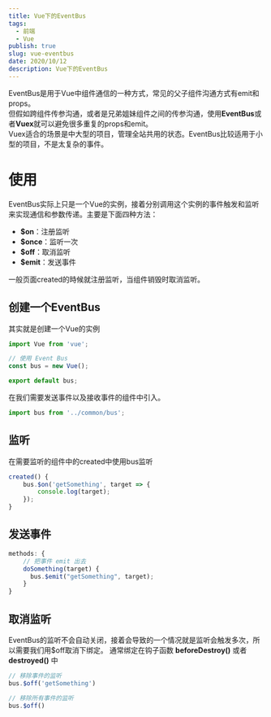 ```yaml
---
title: Vue下的EventBus
tags:
  - 前端
  - Vue
publish: true
slug: vue-eventbus
date: 2020/10/12
description: Vue下的EventBus
---
```


EventBus是用于Vue中组件通信的一种方式，常见的父子组件沟通方式有emit和props。  
但假如跨组件传参沟通，或者是兄弟姐妹组件之间的传参沟通，使用**EventBus**或者**Vuex**就可以避免很多重复的props和emit。  
Vuex适合的场景是中大型的项目，管理全站共用的状态。EventBus比较适用于小型的项目，不是太复杂的事件。


# 使用

EventBus实际上只是一个Vue的实例，接着分别调用这个实例的事件触发和监听来实现通信和参数传递。主要是下面四种方法：

- **$on**：注册监听
- **$once**：监听一次
- **$off**：取消监听
- **$emit**：发送事件

一般页面created的時候就注册监听，当组件销毁时取消监听。

## 创建一个EventBus

其实就是创建一个Vue的实例

```js
import Vue from 'vue';

// 使用 Event Bus
const bus = new Vue();

export default bus;
```

在我们需要发送事件以及接收事件的组件中引入。

```js
import bus from '../common/bus';
```

## 监听

在需要监听的组件中的created中使用bus监听

```js
created() {  
    bus.$on('getSomething', target => {  
        console.log(target);  
    });  
} 
```

## 发送事件

```js
methods: {
    // 把事件 emit 出去
    doSomething(target) {
      bus.$emit("getSomething", target);
    }
}
```

## 取消监听

EventBus的监听不会自动关闭，接着会导致的一个情况就是监听会触发多次，所以需要我们用$off取消下绑定。
通常绑定在钩子函数 **beforeDestroy()** 或者 **destroyed()** 中

```js
// 移除事件的监听
bus.$off('getSomething')

// 移除所有事件的监听
bus.$off()
```
